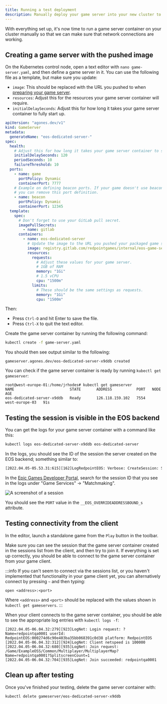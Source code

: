 ```yaml
---
title: Running a test deployment
description: Manually deploy your game server into your new cluster to make sure everything is working.
---
```


With everything set up, it's now time to run a game server container on your cluster manually so that we can make sure that network connections are working.

## Creating a game server with the pushed image

On the Kubernetes control node, open a text editor with `nano game-server.yaml`, and then define a game server in it. You can use the following file as a template, but make sure you update:

- `image`: This should be replaced with the URL you pushed to when [preparing your game server](/dedis/preparing_your_game_server.mdx#pushing-the-packaged-game-server-to-gitlab).
- `resources`: Adjust this for the resources your game server container will require.
- `initialDelaySeconds`: Adjust this for how long it takes your game server container to fully start up.

```yaml
apiVersion: "agones.dev/v1"
kind: GameServer
metadata:
  generateName: "eos-dedicated-server-"
spec:
  health:
    # Adjust this for how long it takes your game server container to start serving traffic.
    initialDelaySeconds: 120
    periodSeconds: 10
    failureThreshold: 10
  ports:
    - name: game
      portPolicy: Dynamic
      containerPort: 7777
    # Example on defining beacon ports. If your game doesn't use beacons
    # you can remove this port definition.
    - name: beacon
      portPolicy: Dynamic
      containerPort: 12345
  template:
    spec:
      # Don't forget to use your GitLab pull secret.
      imagePullSecrets:
        - name: gitlab
      containers:
        - name: eos-dedicated-server
          # Update the image to the URL you pushed your packaged game server to.
          image: registry.gitlab.com/redpointgames/internal/eos-game-server:latest
          resources:
            requests:
              # Adjust these values for your game server.
              # 1GB of RAM
              memory: "1Gi"
              # 1.5 vCPU
              cpu: "1500m"
            limits:
              # These should be the same settings as requests.
              memory: "1Gi"
              cpu: "1500m"
```

Then:

- Press `Ctrl-O` and hit Enter to save the file.
- Press `Ctrl-X` to quit the text editor.

Create the game server container by running the following command:

```bash
kubectl create -f game-server.yaml
```

You should then see output similar to the following:

```
gameserver.agones.dev/eos-dedicated-server-x9ddb created
```

You can check if the game server container is ready by running `kubectl get gameserver`:

```
root@west-europe-01:/home/jrhodes# kubectl get gameserver
NAME                         STATE       ADDRESS           PORT   NODE             AGE
eos-dedicated-server-x9ddb   Ready       126.118.159.102   7554   west-europe-03   91s
```

## Testing the session is visible in the EOS backend

You can get the logs for your game server container with a command like this:

```bash
kubectl logs eos-dedicated-server-x9ddb eos-dedicated-server
```

In the logs, you should see the ID of the session the server created on the EOS backend; something similar to:

```bash
[2022.04.05-05.53.31:615][162]LogRedpointEOS: Verbose: CreateSession: Successfully created session 'MyLocalSessionName' with ID '40d67d8233814f0680209f0fd5649feb'
```

In the [Epic Games Developer Portal](https://dev.epicgames.com/portal), search for the session ID that you see in the logs under "Game Services" -> "Matchmaking".

![A screenshot of a session](./testing_deployment/session_entry.png)

You should see the `PORT` value in the `__EOS_OVERRIDEADDRESSBOUND_s` attribute.

## Testing connectivity from the client

In the editor, launch a standalone game from the `Play` button in the toolbar.

Make sure you can see the session that the game server container created in the sessions list from the client, and then try to join it. If everything is set up correctly, you should be able to connect to the game server container from your game client.

:::info
If you can't seem to connect via the sessions list, or you haven't implemented that functionality in your game client yet, you can alternatively connect by pressing `~` and then typing:

```
open <address>:<port>
```

Where `<address>` and `<port>` should be replaced with the values shown in `kubectl get gameservers`.
:::

When your client connects to the game server container, you should be able to see the appropriate log entries with `kubectl logs -f`:

```
[2022.04.05-06.04.32:279][923]LogNet: Login request: ?Name=redpointqa0001 userId: RedpointEOS:000274d6c90e403ba35bb068391c0d38 platform: RedpointEOS
[2022.04.05-06.04.32:312][924]LogNet: Client netspeed is 100000
[2022.04.05-06.04.32:680][935]LogNet: Join request: /Game/ExampleOSS/Common/Multiplayer/MultiplayerMap?Name=redpointqa0001?SplitscreenCount=1
[2022.04.05-06.04.32:704][935]LogNet: Join succeeded: redpointqa0001
```

## Clean up after testing

Once you've finished your testing, delete the game server container with:

```bash
kubectl delete gameserver/eos-dedicated-server-x9ddb
```
